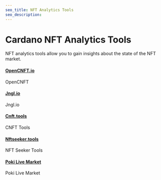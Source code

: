 ```yaml
---
seo_title: NFT Analytics Tools
seo_description: 
---
```


# Cardano NFT Analytics Tools

NFT analytics tools allow you to gain insights about the state of the NFT market.

#### [OpenCNFT.io](https://opencnft.io/) 
OpenCNFT 

#### [Jngl.io](https://www.jngl.io/)
Jngl.io 

#### [Cnft.tools](https://cnft.tools/)
CNFT Tools 

#### [Nftseeker.tools](https://nftseeker.tools/)
NFT Seeker Tools

#### [Poki Live Market](https://www.getpoki.com/live-market)
Poki Live Market